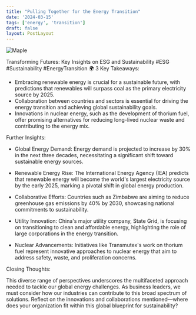 ```yaml
---
title: "Pulling Together for the Energy Transition"
date: '2024-03-15'
tags: ['energy', 'transition']
draft: false
layout: PostLayout
---
```


<div className="flex justify-center">
  <div className="my-1 w-full px-2 xl:my-1 xl:w-1/2 xl:px-2">
    <img src="https://img.youtube.com/vi/9kFp4zmQZ-0/0.jpg" alt="Maple" className="mx-auto h-58 w-auto" />
  </div>
</div>

Transforming Futures: Key Insights on ESG and Sustainability #ESG #Sustainability #EnergyTransition 🌍
3 Key Takeaways:

- Embracing renewable energy is crucial for a sustainable future, with predictions that renewables will surpass coal as the primary electricity source by 2025.
- Collaboration between countries and sectors is essential for driving the energy transition and achieving global sustainability goals.
- Innovations in nuclear energy, such as the development of thorium fuel, offer promising alternatives for reducing long-lived nuclear waste and contributing to the energy mix.

Further Insights:

- Global Energy Demand: Energy demand is projected to increase by 30% in the next three decades, necessitating a significant shift toward sustainable energy sources.

- Renewable Energy Rise: The International Energy Agency (IEA) predicts that renewable energy will become the world's largest electricity source by the early 2025, marking a pivotal shift in global energy production.

- Collaborative Efforts: Countries such as Zimbabwe are aiming to reduce greenhouse gas emissions by 40% by 2030, showcasing national commitments to sustainability.

- Utility Innovation: China's major utility company, State Grid, is focusing on transitioning to clean and affordable energy, highlighting the role of large corporations in the energy transition.

- Nuclear Advancements: Initiatives like Transmutex's work on thorium fuel represent innovative approaches to nuclear energy that aim to address safety, waste, and proliferation concerns.

Closing Thoughts:

This diverse range of perspectives underscores the multifaceted approach needed to tackle our global energy challenges. As business leaders, we must consider how our industries can contribute to this broad spectrum of solutions. Reflect on the innovations and collaborations mentioned—where does your organization fit within this global blueprint for sustainability?
